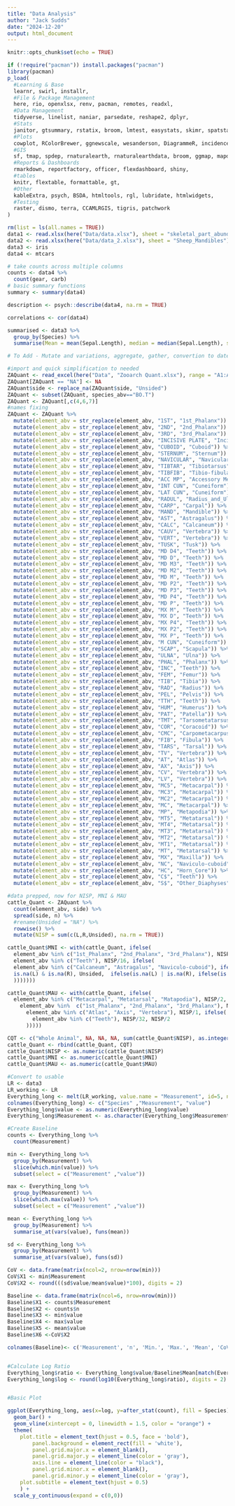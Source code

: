 ```yaml
---
title: "Data Analysis"
author: "Jack Sudds"
date: "2024-12-20"
output: html_document
---
```


```r
knitr::opts_chunk$set(echo = TRUE)
```

```r
if (!require("pacman")) install.packages("pacman")
library(pacman)
p_load(
  #Learning & Base
  learnr, swirl, installr,
  #File & Package Management
  here, rio, openxlsx, renv, pacman, remotes, readxl,
  #Data Management
  tidyverse, linelist, naniar, parsedate, reshape2, dplyr,
  #Stats
  janitor, gtsummary, rstatix, broom, lmtest, easystats, skimr, spatstat,
  #Plots
  cowplot, RColorBrewer, ggnewscale, wesanderson, DiagrammeR, incidence2, gghighlight, ggtext, ggrepel, gganimate, ggsci, grates, gridExtra, ggforce, hexbin, plotly,
  #GIS
  sf, tmap, spdep, rnaturalearth, rnaturalearthdata, broom, ggmap, mapdata, maps, spData, BiocManager, geoR, giscoR,
  #Reports & Dashboards
  rmarkdown, reportfactory, officer, flexdashboard, shiny,
  #tables
  knitr, flextable, formattable, gt,
  #Other
  kableExtra, psych, BSDA, htmltools, rgl, lubridate, htmlwidgets,
  #Testing
  raster, dismo, terra, CCAMLRGIS, tigris, patchwork
)
```

```r
rm(list = ls(all.names = TRUE))
data1 <- read.xlsx(here("Data/data.xlsx"), sheet = "skeletal_part_abundances")
data2 <- read.xlsx(here("Data/data_2.xlsx"), sheet = "Sheep_Mandibles")
data3 <- iris
data4 <- mtcars
```

```r
# take counts across multiple columns
counts <- data4 %>%
  count(gear, carb)
# basic summary functions
summary <- summary(data4)

description <- psych::describe(data4, na.rm = TRUE)

correlations <- cor(data4)

summarised <- data3 %>%
  group_by(Species) %>%
  summarise(Mean = mean(Sepal.Length), median = median(Sepal.Length), sd = sd(Sepal.Length), Count = n())
```

```r
# To Add - Mutate and variations, aggregate, gather, convertion to dates, ifelse along with
```

```r
#import and quick simplification to needed
ZAQuant <- read_excel(here("Data", "Zooarch Quant.xlsx"), range = "A1:AC2365", sheet = "hfw_identifiable")
ZAQuant[ZAQuant == "NA"] <- NA
ZAQuant$side <- replace_na(ZAQuant$side, "Unsided")
ZAQuant <- subset(ZAQuant, species_abv=="BO.T")
ZAQuant <- ZAQuant[,c(4,6,7)]
#names fixing
ZAQuant <- ZAQuant %>%
  mutate(element_abv = str_replace(element_abv, "1ST", "1st_Phalanx")) %>%
  mutate(element_abv = str_replace(element_abv, "2ND", "2nd_Phalanx")) %>%
  mutate(element_abv = str_replace(element_abv, "3RD", "3rd_Phalanx")) %>%
  mutate(element_abv = str_replace(element_abv, "INCISIVE PLATE", "Incisive Plate")) %>%
  mutate(element_abv = str_replace(element_abv, "CUBOID", "Cuboid")) %>%
  mutate(element_abv = str_replace(element_abv, "STERNUM", "Sternum")) %>%
  mutate(element_abv = str_replace(element_abv, "NAVICULAR", "Navicular")) %>%
  mutate(element_abv = str_replace(element_abv, "TIBTAR", "Tibiotarsus")) %>%
  mutate(element_abv = str_replace(element_abv, "TIBFIB", "Tibio-fibula")) %>%
  mutate(element_abv = str_replace(element_abv, "ACC MP", "Accessory Metapodia")) %>%
  mutate(element_abv = str_replace(element_abv, "INT CUN", "Cuneiform")) %>%
  mutate(element_abv = str_replace(element_abv, "LAT CUN", "Cuneiform")) %>%
  mutate(element_abv = str_replace(element_abv, "RADUL", "Radius_and_Ulna")) %>%
  mutate(element_abv = str_replace(element_abv, "CARP", "Carpal")) %>%
  mutate(element_abv = str_replace(element_abv, "MAND", "Mandible")) %>%
  mutate(element_abv = str_replace(element_abv, "AST", "Astragalus")) %>%
  mutate(element_abv = str_replace(element_abv, "CALC", "Calcaneum")) %>%
  mutate(element_abv = str_replace(element_abv, "CAUV", "Vertebra")) %>%
  mutate(element_abv = str_replace(element_abv, "VERT", "Vertebra")) %>%
  mutate(element_abv = str_replace(element_abv, "TUSK", "Tusk")) %>%
  mutate(element_abv = str_replace(element_abv, "MD D4", "Teeth")) %>%
  mutate(element_abv = str_replace(element_abv, "MD D", "Teeth")) %>%
  mutate(element_abv = str_replace(element_abv, "MD M3", "Teeth")) %>%
  mutate(element_abv = str_replace(element_abv, "MD M2", "Teeth")) %>%
  mutate(element_abv = str_replace(element_abv, "MD M", "Teeth")) %>%
  mutate(element_abv = str_replace(element_abv, "MD P2", "Teeth")) %>%
  mutate(element_abv = str_replace(element_abv, "MD P3", "Teeth")) %>%
  mutate(element_abv = str_replace(element_abv, "MD P4", "Teeth")) %>%
  mutate(element_abv = str_replace(element_abv, "MD P", "Teeth")) %>%
  mutate(element_abv = str_replace(element_abv, "MX M", "Teeth")) %>%
  mutate(element_abv = str_replace(element_abv, "MX D", "Teeth")) %>%
  mutate(element_abv = str_replace(element_abv, "MX P4", "Teeth")) %>%
  mutate(element_abv = str_replace(element_abv, "MX P2", "Teeth")) %>%
  mutate(element_abv = str_replace(element_abv, "MX P", "Teeth")) %>%
  mutate(element_abv = str_replace(element_abv, "M CUN", "Cuneiform")) %>%
  mutate(element_abv = str_replace(element_abv, "SCAP", "Scapula")) %>%
  mutate(element_abv = str_replace(element_abv, "ULNA", "Ulna")) %>%
  mutate(element_abv = str_replace(element_abv, "PHAL", "Phalanx")) %>%
  mutate(element_abv = str_replace(element_abv, "INC", "Teeth")) %>%
  mutate(element_abv = str_replace(element_abv, "FEM", "Femur")) %>%
  mutate(element_abv = str_replace(element_abv, "TIB", "Tibia")) %>%
  mutate(element_abv = str_replace(element_abv, "RAD", "Radius")) %>%
  mutate(element_abv = str_replace(element_abv, "PEL", "Pelvis")) %>%
  mutate(element_abv = str_replace(element_abv, "TTH", "Teeth")) %>%
  mutate(element_abv = str_replace(element_abv, "HUM", "Humerus")) %>%
  mutate(element_abv = str_replace(element_abv, "PAT", "Patella")) %>% 
  mutate(element_abv = str_replace(element_abv, "TMT", "Tarsometatarsus")) %>%
  mutate(element_abv = str_replace(element_abv, "COR", "Coracoid")) %>%
  mutate(element_abv = str_replace(element_abv, "CMC", "Carpometacarpus")) %>%
  mutate(element_abv = str_replace(element_abv, "FIB", "Fibula")) %>%
  mutate(element_abv = str_replace(element_abv, "TARS", "Tarsal")) %>%
  mutate(element_abv = str_replace(element_abv, "TV", "Vertebra")) %>%
  mutate(element_abv = str_replace(element_abv, "AT", "Atlas")) %>%
  mutate(element_abv = str_replace(element_abv, "AX", "Axis")) %>%
  mutate(element_abv = str_replace(element_abv, "CV", "Vertebra")) %>%
  mutate(element_abv = str_replace(element_abv, "LV", "Vertebra")) %>%
  mutate(element_abv = str_replace(element_abv, "MC5", "Metacarpal")) %>%
  mutate(element_abv = str_replace(element_abv, "MC3", "Metacarpal")) %>%
  mutate(element_abv = str_replace(element_abv, "MC2", "Metacarpal")) %>%
  mutate(element_abv = str_replace(element_abv, "MC", "Metacarpal")) %>%
  mutate(element_abv = str_replace(element_abv, "MP", "Metapodia")) %>%
  mutate(element_abv = str_replace(element_abv, "MT5", "Metatarsal")) %>%
  mutate(element_abv = str_replace(element_abv, "MT4", "Metatarsal")) %>%
  mutate(element_abv = str_replace(element_abv, "MT3", "Metatarsal")) %>%
  mutate(element_abv = str_replace(element_abv, "MT2", "Metatarsal")) %>%
  mutate(element_abv = str_replace(element_abv, "MT1", "Metatarsal")) %>%
  mutate(element_abv = str_replace(element_abv, "MT", "Metatarsal")) %>%
  mutate(element_abv = str_replace(element_abv, "MX", "Maxilla")) %>%
  mutate(element_abv = str_replace(element_abv, "NC", "Naviculo-cuboid")) %>%
  mutate(element_abv = str_replace(element_abv, "HC", "Horn_Core")) %>%
  mutate(element_abv = str_replace(element_abv, "C$", "Teeth")) %>%
  mutate(element_abv = str_replace(element_abv, "S$", "Other_Diaphyses"))
```

```r
#data prepped, now for NISP, MNI & MAU
cattle_Quant <- ZAQuant %>%
  count(element_abv, side) %>%
  spread(side, n) %>%
  #rename(Unsided = "NA") %>%
  rowwise() %>%
  mutate(NISP = sum(c(L,R,Unsided), na.rm = TRUE))

cattle_Quant$MNI <- with(cattle_Quant, ifelse(
  element_abv %in% c("1st_Phalanx", "2nd_Phalanx", "3rd_Phalanx"), NISP/8, ifelse(
  element_abv %in% c("Teeth"), NISP/16, ifelse(
  element_abv %in% c("Calcaneum", "Astragalus", "Naviculo-cuboid"), ifelse(!is.na(L) & !is.na(R), (pmax(cattle_Quant$L, cattle_Quant$R))/2, ifelse(is.na(L), R/2, L/2)), ifelse(
  is.na(L) & is.na(R), Unsided,  ifelse(is.na(L) | is.na(R), ifelse(is.na(L), R, L), ifelse(!is.na(L) & !is.na(R), pmax(cattle_Quant$L, cattle_Quant$R), NA
  )))))))

cattle_Quant$MAU <- with(cattle_Quant, ifelse(
  element_abv %in% c("Metacarpal", "Metatarsal", "Matapodia"), NISP/2, ifelse(
    element_abv %in%  c("1st_Phalanx", "2nd_Phalanx", "3rd_Phalanx"), NISP/8, ifelse(
      element_abv %in% c("Atlas", "Axis", "Vertebra"), NISP/1, ifelse(
        element_abv %in% c("Teeth"), NISP/32, NISP/2
      )))))

CQT <- c("Whole Animal", NA, NA, NA, sum(cattle_Quant$NISP), as.integer(max(subset(cattle_Quant$MNI, cattle_Quant$element_abv != "Carpal"))), as.integer(max(cattle_Quant$MAU)))
cattle_Quant <- rbind(cattle_Quant, CQT)
cattle_Quant$NISP <- as.numeric(cattle_Quant$NISP)
cattle_Quant$MNI <- as.numeric(cattle_Quant$MNI)
cattle_Quant$MAU <- as.numeric(cattle_Quant$MAU)
```


```r
#Convert to usable
LR <- data3
LR_working <- LR
Everything_long <- melt(LR_working, value.name = "Measurement", id=5, na.rm = TRUE)
colnames(Everything_long) <- c("Species" ,"Measurement", "value")
Everything_long$value <- as.numeric(Everything_long$value)
Everything_long$Measurement <- as.character(Everything_long$Measurement)

#Create Baseline
counts <- Everything_long %>%
  count(Measurement)

min <- Everything_long %>%
  group_by(Measurement) %>%
  slice(which.min(value)) %>%
  subset(select = c("Measurement" ,"value"))

max <- Everything_long %>%
  group_by(Measurement) %>%
  slice(which.max(value)) %>%
  subset(select = c("Measurement" ,"value"))

mean <- Everything_long %>%
  group_by(Measurement) %>%
  summarise_at(vars(value), funs(mean))

sd <- Everything_long %>%
  group_by(Measurement) %>%
  summarise_at(vars(value), funs(sd))

CoV <- data.frame(matrix(ncol=2, nrow=nrow(min)))
CoV$X1 <- min$Measurement
CoV$X2 <- round(((sd$value/mean$value)*100), digits = 2)

Baseline <- data.frame(matrix(ncol=6, nrow=nrow(min)))
Baseline$X1 <- counts$Measurement
Baseline$X2 <- counts$n
Baseline$X3 <- min$value
Baseline$X4 <- max$value
Baseline$X5 <- mean$value
Baseline$X6 <-CoV$X2

colnames(Baseline)<- c('Measurement', 'n', 'Min.', 'Max.', 'Mean', 'CoV')


#Calculate Log Ratio
Everything_long$ratio <- Everything_long$value/Baseline$Mean[match(Everything_long$Measurement, Baseline$Measurement)]
Everything_long$log <- round(log10(Everything_long$ratio), digits = 2)


#Basic Plot

ggplot(Everything_long, aes(x=log, y=after_stat(count), fill = Species)) +
  geom_bar() +
  geom_vline(xintercept = 0, linewidth = 1.5, color = "orange") +
  theme(
    plot.title = element_text(hjust = 0.5, face = 'bold'),
        panel.background = element_rect(fill = 'white'),
        panel.grid.major.x = element_blank(),
        panel.grid.major.y = element_line(color = 'gray'),
        axis.line = element_line(color = "black"),
        panel.grid.minor.x = element_blank(),
        panel.grid.minor.y = element_line(color = 'gray'),
    plot.subtitle = element_text(hjust = 0.5)
    ) +
  scale_y_continuous(expand = c(0,0))


```

